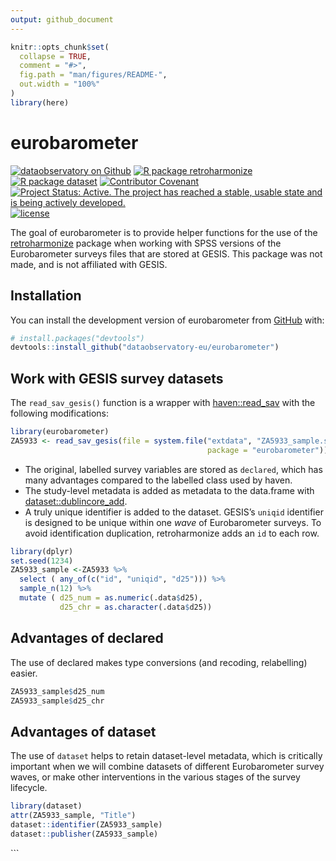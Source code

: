 ```yaml
---
output: github_document
---
```


<!-- README.md is generated from README.Rmd. Please edit that file -->

```r
knitr::opts_chunk$set(
  collapse = TRUE,
  comment = "#>",
  fig.path = "man/figures/README-",
  out.width = "100%"
)
library(here)
```

# eurobarometer

<!-- badges: start -->
[![dataobservatory on
Github](https://img.shields.io/badge/github-dataobservatory.eu-6e5494.svg)](https://github.com/dataobservatory-eu/)
[![R package
retroharmonize](https://img.shields.io/badge/R-retroharmonize-007CBB.svg)](https://iotables.dataobservatory.eu)
[![R package
dataset](https://img.shields.io/badge/R-dataset-E4007F.svg)](https://dataset.dataobservatory.eu)
[![Contributor
Covenant](https://img.shields.io/badge/ethics-Contributor%20Covenant-680171.svg)](https://dataobservatory.eu/)
[![Project Status: Active. The project has reached a stable, usable
state and is being actively
developed.](https://www.repostatus.org/badges/latest/active.svg)](https://www.repostatus.org/#active)
[![license](https://img.shields.io/badge/license-GPL--3-blue.svg)](https://www.gnu.org/licenses/gpl-3.0.en.html)
<!-- badges: end -->

The goal of eurobarometer is to provide helper functions for the use of the [retroharmonize](https://retroharmonize.dataobservatory.eu/) package when working with SPSS versions of the Eurobarometer surveys files that are stored at GESIS. This package was not made, and is not affiliated with GESIS.

## Installation

You can install the development version of eurobarometer from [GitHub](https://github.com/) with:

``` r
# install.packages("devtools")
devtools::install_github("dataobservatory-eu/eurobarometer")
```

## Work with GESIS survey datasets

The `read_sav_gesis()` function is a wrapper with [haven::read_sav](https://haven.tidyverse.org/reference/read_spss.html) with the following modifications:

```r
library(eurobarometer)
ZA5933 <- read_sav_gesis(file = system.file("extdata", "ZA5933_sample.sav", 
                                            package = "eurobarometer"))
```

- The original, labelled survey variables are stored as `declared`, which has many advantages compared to the labelled class used by haven.
- The study-level metadata is added as metadata to the data.frame with [dataset::dublincore_add](https://dataset.dataobservatory.eu/reference/dublincore.html).
- A truly unique identifier is added to the dataset. GESIS's `uniqid` identifier is designed to be unique within one _wave_ of Eurobarometer surveys.  To avoid identification duplication, retroharmonize adds an `id` to each row.

```r
library(dplyr)
set.seed(1234)
ZA5933_sample <-ZA5933 %>%
  select ( any_of(c("id", "uniqid", "d25"))) %>%
  sample_n(12) %>%
  mutate ( d25_num = as.numeric(.data$d25), 
           d25_chr = as.character(.data$d25))
```

## Advantages of declared

The use of declared makes type conversions (and recoding, relabelling) easier.

```r
ZA5933_sample$d25_num
ZA5933_sample$d25_chr
```

## Advantages of dataset

The use of `dataset` helps to retain dataset-level metadata, which is critically important when we will combine datasets of different Eurobarometer survey waves, or make other interventions in the various stages of the survey lifecycle.

```r
library(dataset)
attr(ZA5933_sample, "Title")
dataset::identifier(ZA5933_sample)
dataset::publisher(ZA5933_sample)
```
```

